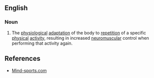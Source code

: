 ==English==
{{wikipedia}}
===Noun===
{{en-noun|sg=[[muscle]] [[memory]]|-}}

# The [[physiological]] [[adaptation]] of the body to [[repetition]] of a specific [[physical]] [[activity]], resulting in increased [[neuromuscular]] control when performing that activity again.

==References==
*[http://www.mind-sports.com/muscle-memory.htm Mind-sports.com]